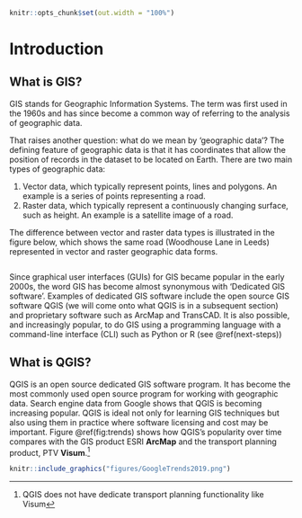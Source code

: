 \mainmatter

```r
knitr::opts_chunk$set(out.width = "100%")
```


# Introduction

## What is GIS?

GIS stands for Geographic Information Systems.
The term was first used in the 1960s and has since become a common way of referring to the analysis of geographic data.

That raises another question: what do we mean by 'geographic data'?
The defining feature of geographic data is that it has coordinates that allow the position of records in the dataset to be located on Earth.
There are two main types of geographic data:

1. Vector data, which typically represent points, lines and polygons. An example is a series of points representing a road.
2. Raster data, which typically represent a continuously changing surface, such as height.
An example is a satellite image of a road.

The difference between vector and raster data types is illustrated in the figure below, which shows the same road (Woodhouse Lane in Leeds) represented in vector and raster geographic data forms.

```r

```

Since graphical user interfaces (GUIs) for GIS became popular in the early 2000s, the word GIS has become almost synonymous with 'Dedicated GIS software'.
Examples of dedicated GIS software include the open source GIS software QGIS (we will come onto what QGIS is in a subsequent section) and proprietary software such as ArcMap and TransCAD.
It is also possible, and increasingly popular, to do GIS using a programming language with a command-line interface (CLI) such as Python or R (see \@ref(next-steps))

<!-- ## Why use GIS for transport research? -->

## What is QGIS?

QGIS is an open source dedicated GIS software program.
It has become the most commonly used open source program for working with geographic data.
Search engine data from Google shows that QGIS is becoming increasing popular.
QGIS is ideal not only for learning GIS techniques but also using them in practice where software licensing and cost may be important. 
Figure \@ref(fig:trends) shows how QGIS's popularity over time compares with the GIS product ESRI **ArcMap** and the transport planning product, PTV **Visum**.^[
QGIS does not have dedicate transport planning functionality like Visum
]

```r
knitr::include_graphics("figures/GoogleTrends2019.png")
```

<!-- ## Alternatives to QGIS -->
